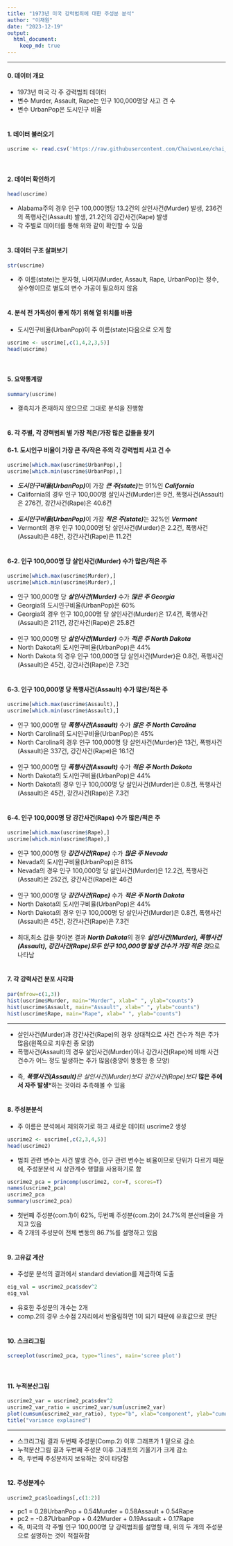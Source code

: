 ```yaml
---
title: "1973년 미국 강력범죄에 대한 주성분 분석"
author: "이채원"
date: "2023-12-19"
output:
  html_document:
    keep_md: true
---
```

---
#### **0. 데이터 개요**  
- 1973년 미국 각 주 강력범죄 데이터  
- 변수 Murder, Assault, Rape는 인구 100,000명당 사고 건 수  
- 변수 UrbanPop은 도시인구 비율   
<br/>

#### **1. 데이터 불러오기**   
```r
uscrime <- read.csv('https://raw.githubusercontent.com/ChaiwonLee/chai_pjt/main/2023/uscrime/uscrime.csv?token=GHSAT0AAAAAACLY6AY3RFGQYB4QEYCIWNHMZMCJTOQ',fileEncoding = "utf-8")
```
<br/>

#### **2. 데이터 확인하기**
```r
head(uscrime)
```
- Alabama주의 경우 인구 100,000명당 13.2건의 살인사건(Murder) 발생, 236건의 폭행사건(Assault) 발생, 21.2건의 강간사건(Rape) 발생
- 각 주별로 데이터를 통해 위와 같이 확인할 수 있음  
<br/>

#### **3. 데이터 구조 살펴보기**
```r
str(uscrime)
```
- 주 이름(state)는 문자형, 나머지(Murder, Assault, Rape, UrbanPop)는 정수, 실수형이므로 별도의 변수 가공이 필요하지 않음  
<br/>

#### **4. 분석 전 가독성이 좋게 하기 위해 열 위치를 바꿈**
- 도시인구비율(UrbanPop)이 주 이름(state)다음으로 오게 함
```r
uscrime <- uscrime[,c(1,4,2,3,5)]
head(uscrime)
```
<br/>

#### **5. 요약통계량**
```r
summary(uscrime)
```
- 결측치가 존재하지 않으므로 그대로 분석을 진행함  
<br/>

#### **6. 각 주별, 각 강력범죄 별 가장 적은/가장 많은 값들을 찾기**
#### **6-1. 도시인구 비율이 가장 큰 주/작은 주의 각 강력범죄 사고 건 수**
```r
uscrime[which.max(uscrime$UrbanPop),] 
uscrime[which.min(uscrime$UrbanPop),] 
```
- ***도시인구비율(UrbanPop)***이 가장 ***큰 주(state)***는 91%인 ***California***  
- California의 경우 인구 100,000명 살인사건(Murder)은 9건, 폭행사건(Assault)은 276건, 강간사건(Rape)은 40.6건  
<br/>
- ***도시인구비율(UrbanPop)***이 가장 ***작은 주(state)***는 32%인 ***Vermont***  
- Vermont의 경우 인구 100,000명 당 살인사건(Murder)은 2.2건, 폭행사건(Assault)은 48건, 강간사건(Rape)은 11.2건  
<br/>

#### **6-2. 인구 100,000명 당 살인사건(Murder) 수가 많은/적은 주**
```r
uscrime[which.max(uscrime$Murder),] 
uscrime[which.min(uscrime$Murder),] 
```
- 인구 100,000명 당 ***살인사건(Murder)*** 수가 ***많은 주*** ***Georgia***
- Georgia의 도시인구비율(UrbanPop)은 60%
- Georgia의 경우 인구 100,000명 당 살인사건(Murder)은 17.4건, 폭행사건(Assault)은 211건, 강간사건(Rape)은 25.8건  
<br/>
- 인구 100,000명 당 ***살인사건(Murder)*** 수가 ***적은 주*** ***North Dakota***
- North Dakota의 도시인구비율(UrbanPop)은 44%
- North Dakota 의 경우 인구 100,000명 당 살인사건(Murder)은 0.8건, 폭행사건(Assault)은 45건, 강간사건(Rape)은 7.3건  
<br/>

#### **6-3. 인구 100,000명 당 폭행사건(Assault) 수가 많은/적은 주**
```r
uscrime[which.max(uscrime$Assault),] 
uscrime[which.min(uscrime$Assault),] 
```
- 인구 100,000명 당 ***폭행사건(Assault)*** 수가 ***많은 주*** ***North Carolina***
- North Carolina의 도시인구비율(UrbanPop)은 45%
- North Carolina의 경우 인구 100,000명 당 살인사건(Murder)은 13건, 폭행사건(Assault)은 337건, 강간사건(Rape)은 16.1건  
<br/>
- 인구 100,000명 당 ***폭행사건(Assault)*** 수가 ***적은 주*** ***North Dakota***
- North Dakota의 도시인구비율(UrbanPop)은 44%
- North Dakota의 경우 인구 100,000명 당 살인사건(Murder)은 0.8건, 폭행사건(Assault)은 45건, 강간사건(Rape)은 7.3건  
<br/>

#### **6-4. 인구 100,000명 당 강간사건(Rape) 수가 많은/적은 주**
```r
uscrime[which.max(uscrime$Rape),] 
uscrime[which.min(uscrime$Rape),] 
```
- 인구 100,000명 당 ***강간사건(Rape)*** 수가 ***많은 주*** ***Nevada***
- Nevada의 도시인구비율(UrbanPop)은 81%
- Nevada의 경우 인구 100,000명 당 살인사건(Murder)은 12.2건, 폭행사건(Assault)은 252건, 강간사건(Rape)은 46건  
<br/>
- 인구 100,000명 당 ***강간사건(Rape)*** 수가 ***적은 주*** ***North Dakota***
- North Dakota의 도시인구비율(UrbanPop)은 44%
- North Dakota의 경우 인구 100,000명 당 살인사건(Murder)은 0.8건, 폭행사건(Assault)은 45건, 강간사건(Rape)은 7.3건  
<br/>
- 최대,최소 값을 찾아본 결과 ***North Dakota***의 경우 ***살인사건(Murder), 폭행사건(Assault), 강간사건(Rape)모두 인구 100,000명 발생 건수가 가장 적은 것***으로 나타남  
<br/>

#### **7. 각 강력사건 분포 시각화**
```r
par(mfrow=c(1,3))
hist(uscrime$Murder, main="Murder", xlab=" ", ylab="counts")
hist(uscrime$Assault, main="Assault", xlab=" ", ylab="counts")
hist(uscrime$Rape, main="Rape", xlab=" ", ylab="counts")
```
<hr/>
- 살인사건(Murder)과 강간사건(Rape)의 경우 상대적으로 사건 건수가 적은 주가 많음(왼쪽으로 치우친 종 모양)  
- 폭행사건(Assault)의 경우 살인사건(Murder)이나 강간사건(Rape)에 비해 사건 건수가 어느 정도 발생하는 주가 많음(중앙이 뚱뚱한 종 모양)  
<br/>
- 즉, ***폭행사건(Assault)**은 살인사건(Murder)보다 강간사건(Rape)보다 ***많은 주에서 자주 발생***하는 것이라 추측해볼 수 있음  
<br/>

#### **8. 주성분분석**
- 주 이름은 분석에서 제외하기로 하고 새로운 데이터 uscrime2 생성
```r
uscrime2 <- uscrime[,c(2,3,4,5)]
head(uscrime2)
```
- 범죄 관련 변수는 사건 발생 건수, 인구 관련 변수는 비율이므로 단위가 다르기 때문에, 주성분분석 시 상관계수 행렬을 사용하기로 함
```r
uscrime2_pca = princomp(uscrime2, cor=T, scores=T)
names(uscrime2_pca)
uscrime2_pca
summary(uscrime2_pca)
```
- 첫번째 주성분(com.1)이 62%, 두번째 주성분(com.2)이 24.7%의 분산비율을 가지고 있음
- 즉 2개의 주성분이 전체 변동의 86.7%를 설명하고 있음  
<br/>

#### **9. 고유값 계산**
- 주성분 분석의 결과에서 standard deviation를 제곱하여 도출
```r
eig_val = uscrime2_pca$sdev^2
eig_val
```
- 유효한 주성분의 개수는 2개
- comp.2의 경우 소수점 2자리에서 반올림하면 1이 되기 때문에 유효값으로 판단  
<br/>

#### **10. 스크리그림**
```r
screeplot(uscrime2_pca, type="lines", main='scree plot')
```
<br/>

#### **11. 누적분산그림**
```r
uscrime2_var = uscrime2_pca$sdev^2
uscrime2_var_ratio = uscrime2_var/sum(uscrime2_var)
plot(cumsum(uscrime2_var_ratio), type="b", xlab="component", ylab="cumulative proportion")
title("variance explained")
```
<hr/>
- 스크리그림 결과 두번째 주성분(Comp.2) 이후 그래프가 1 밑으로 감소
- 누적분산그림 결과 두번째 주성분 이후 그래프의 기울기가 크게 감소
- 즉, 두번째 주성분까지 보유하는 것이 타당함  
<br/>

#### **12. 주성분계수**
```r
uscrime2_pca$loadings[,c(1:2)]
```
- pc1 = 0.28UrbanPop + 0.54Murder + 0.58Assault + 0.54Rape
- pc2 = -0.87UrbanPop + 0.42Murder + 0.19Assault + 0.17Rape
- 즉, 미국의 각 주별 인구 100,000명 당 강력범죄를 설명할 때, 위의 두 개의 주성분으로 설명하는 것이 적절하함
<br/>
